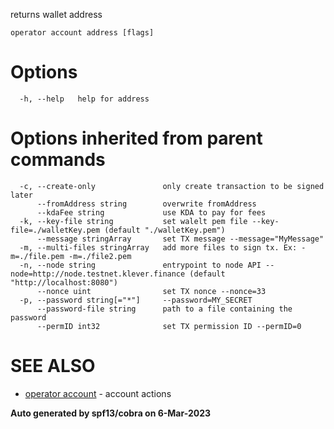 returns wallet address

```
operator account address [flags]
```

# Options

```
  -h, --help   help for address
```

# Options inherited from parent commands

```
  -c, --create-only               only create transaction to be signed later
      --fromAddress string        overwrite fromAddress
      --kdaFee string             use KDA to pay for fees
  -k, --key-file string           set walelt pem file --key-file=./walletKey.pem (default "./walletKey.pem")
      --message stringArray       set TX message --message="MyMessage"
  -m, --multi-files stringArray   add more files to sign tx. Ex: -m=./file.pem -m=./file2.pem
  -n, --node string               entrypoint to node API --node=http://node.testnet.klever.finance (default "http://localhost:8080")
      --nonce uint                set TX nonce --nonce=33
  -p, --password string[="*"]     --password=MY_SECRET
      --password-file string      path to a file containing the password
      --permID int32              set TX permission ID --permID=0
```

# SEE ALSO

- [operator account](undefined) - account actions

**Auto generated by spf13/cobra on 6-Mar-2023**

